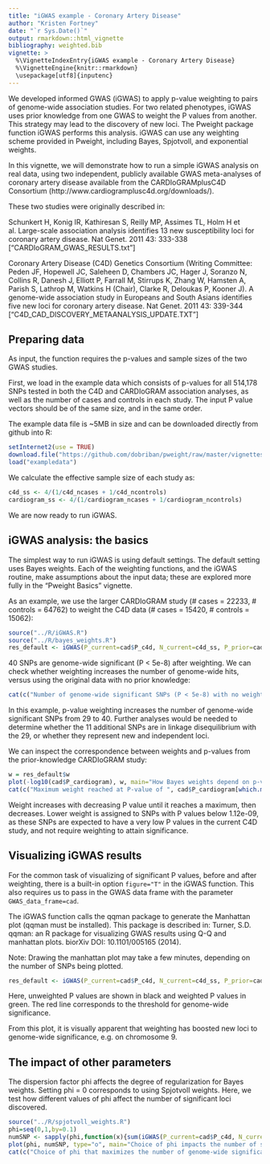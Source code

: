 ```yaml
---
title: "iGWAS example - Coronary Artery Disease"
author: "Kristen Fortney"
date: "`r Sys.Date()`"
output: rmarkdown::html_vignette
bibliography: weighted.bib
vignette: >
  %\VignetteIndexEntry{iGWAS example - Coronary Artery Disease}
  %\VignetteEngine{knitr::rmarkdown}
  \usepackage[utf8]{inputenc}
---
```


We developed informed GWAS (iGWAS) to apply p-value weighting to pairs of genome-wide association studies. For two related phenotypes, iGWAS uses prior knowledge from one GWAS to weight the P values from another. This strategy may lead to the discovery of new loci. The Pweight package function iGWAS performs this analysis. iGWAS can use any weighting scheme provided in Pweight, including Bayes, Spjotvoll, and exponential weights.

In this vignette, we will demonstrate how to run a simple iGWAS analysis on real data, using two independent, publicly available GWAS meta-analyses of coronary artery disease available from the CARDIoGRAMplusC4D Consortium (http://www.cardiogramplusc4d.org/downloads/).

These two studies were originally described in:

Schunkert H, Konig IR, Kathiresan S, Reilly MP, Assimes TL, Holm H et al. Large-scale association analysis identifies 13 new susceptibility loci for coronary artery disease. Nat Genet. 2011 43: 333-338
["CARDIoGRAM_GWAS_RESULTS.txt"]

Coronary Artery Disease (C4D) Genetics Consortium (Writing Committee: Peden JF,  Hopewell JC, Saleheen D, Chambers JC, Hager J, Soranzo N, Collins R, Danesh J, Elliott P, Farrall M, Stirrups K, Zhang W, Hamsten A, Parish S, Lathrop M, Watkins H (Chair), Clarke R, Deloukas P, Kooner J). A genome-wide association study in Europeans and South Asians identifies five new loci for coronary artery disease. Nat Genet. 2011 43: 339-344
["C4D_CAD_DISCOVERY_METAANALYSIS_UPDATE.TXT"]

## Preparing data

As input, the function \code{iGWAS} requires the p-values and sample sizes of the two GWAS studies. 

First, we load in the example data which consists of p-values for all 514,178 SNPs tested in both the C4D and CARDIoGRAM association analyses, as well as the number of cases and controls in each study. The input P value vectors should be of the same size, and in the same order.  

The example data file is ~5MB in size and can be downloaded directly from github into R:

```r
setInternet2(use = TRUE)
download.file("https://github.com/dobriban/pweight/raw/master/vignettes/iGWAS.cad.example.RData", destfile = "exampledata", method = "auto")
load("exampledata")
```

We calculate the effective sample size of each study as:

```r
c4d_ss <- 4/(1/c4d_ncases + 1/c4d_ncontrols)
cardiogram_ss <- 4/(1/cardiogram_ncases + 1/cardiogram_ncontrols)
```

We are now ready to run iGWAS.

## iGWAS analysis: the basics

The simplest way to run iGWAS is using default settings. The default setting uses Bayes weights. Each of the weighting functions, and the iGWAS routine, make assumptions about the input data; these are explored more fully in the "Pweight Basics" vignette.

As an example, we use the larger CARDIoGRAM study (# cases = 22233, # controls = 64762) to weight the C4D data (# cases = 15420, # controls = 15062):

```r
source("../R/iGWAS.R")
source("../R/bayes_weights.R")
res_default <- iGWAS(P_current=cad$P_c4d, N_current=c4d_ss, P_prior=cad$P_cardiogram, N_prior=cardiogram_ss)
```

40 SNPs are genome-wide significant (P < 5e-8) after weighting. We can check whether weighting increases the number of genome-wide hits, versus using the original data with no prior knowledge:

```r
cat(c("Number of genome-wide significant SNPs (P < 5e-8) with no weighting: ", sum(cad$P_c4d < 5e-8) ))
```

In this example, p-value weighting increases the number of genome-wide significant SNPs from 29 to 40. Further analyses would be needed to determine whether the 11 additional SNPs are in linkage disequilibrium with the 29, or whether they represent new and independent loci.

We can inspect the correspondence between weights and p-values from the prior-knowledge CARDIoGRAM study:

```r
w = res_default$w
plot(-log10(cad$P_cardiogram), w, main="How Bayes weights depend on p-values", ylab=expression(italic(w)), xlab=expression(-log[10](italic(p))))
cat(c("Maximum weight reached at P-value of ", cad$P_cardiogram[which.max(w)] ))
```

Weight increases with decreasing P value until it reaches a maximum, then decreases. Lower weight is assigned to SNPs with P values below 1.12e-09, as these SNPs are expected to have a very low P values in the current C4D study, and not require weighting to attain significance.

## Visualizing iGWAS results

For the common task of visualizing of significant P values, before and after weighting, there is a built-in option `figure="T"` in the iGWAS function. This also requires us to pass in the GWAS data frame with the parameter `GWAS_data_frame=cad`. 

The iGWAS function calls the qqman package to generate the Manhattan plot (qqman must be installed). This package is described in:
Turner, S.D. qqman: an R package for visualizing GWAS results using Q-Q and manhattan plots. biorXiv DOI: 10.1101/005165 (2014).

Note: Drawing the manhattan plot may take a few minutes, depending on the number of SNPs being plotted.

```r
res_default <- iGWAS(P_current=cad$P_c4d, N_current=c4d_ss, P_prior=cad$P_cardiogram, N_prior=cardiogram_ss,figure="T", GWAS_data_frame=cad)
```

Here, unweighted P values are shown in black and weighted P values in green. The red line corresponds to the threshold for genome-wide significance.

From this plot, it is visually apparent that weighting has boosted new loci to genome-wide significance, e.g. on chromosome 9.

## The impact of other parameters

The dispersion factor phi affects the degree of regularization for Bayes weights. Setting phi = 0 corresponds to using Spjotvoll weights. Here, we test how different values of phi affect the number of significant loci discovered.

```r
source("../R/spjotvoll_weights.R")
phi=seq(0,1,by=0.1)
numSNP <- sapply(phi,function(x){sum(iGWAS(P_current=cad$P_c4d, N_current=c4d_ss, P_prior=cad$P_cardiogram, N_prior=cardiogram_ss, phi=x)$sig_ind)})
plot(phi, numSNP, type="o", main="Choice of phi impacts the number of significant SNPs", ylab="# SNPs", xlab=expression(phi))
cat(c("Choice of phi that maximizes the number of genome-wide significant SNPs:", phi[which.max(numSNP)] ))
```
